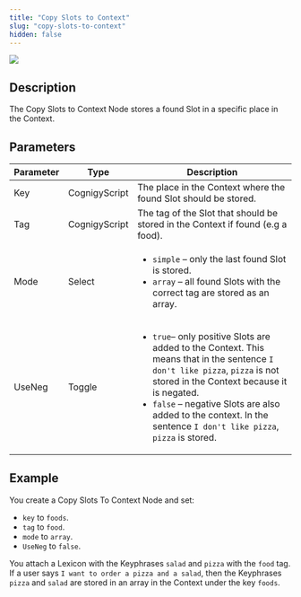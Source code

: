 ```yaml
---
title: "Copy Slots to Context"
slug: "copy-slots-to-context"
hidden: false
---
```


<Frame>
  <img class="image-center" src="/_assets/ai/develop/node-reference/ai/copy-slots-to-context.png" style={{ width: 'auto' }} />
</Frame>

## Description

The Copy Slots to Context Node stores a found Slot in a specific place in the Context.

## Parameters

| Parameter | Type          | Description                                                                                                                                                                                                                                                                                                        |
|-----------|---------------|--------------------------------------------------------------------------------------------------------------------------------------------------------------------------------------------------------------------------------------------------------------------------------------------------------------------|
| Key       | CognigyScript | The place in the Context where the found Slot should be stored.                                                                                                                                                                                                                                                    |
| Tag       | CognigyScript | The tag of the Slot that should be stored in the Context if found (e.g a food).                                                                                                                                                                                                                                    |
| Mode      | Select        | <ul><li>`simple` – only the last found Slot is stored.</li><li>`array` – all found Slots with the correct tag are stored as an array.</li></ul>                                                                                                                                                                    |
| UseNeg    | Toggle        | <ul><li>`true`– only positive Slots are added to the Context. This means that in the sentence `I don't like pizza`, `pizza` is not stored in the Context because it is negated.</li><li>`false` – negative Slots are also added to the context. In the sentence `I don't like pizza`, `pizza` is stored.</li></ul> |

## Example

You create a Copy Slots To Context Node and set:

- `key` to `foods`.
- `tag` to `food`.
- `mode` to `array`.
- `UseNeg` to `false`.

You attach a Lexicon with the Keyphrases `salad` and `pizza` with the `food` tag. If a user says `I want to order a pizza and a salad`, then the Keyphrases `pizza` and `salad` are stored in an array in the Context under the key `foods`.
